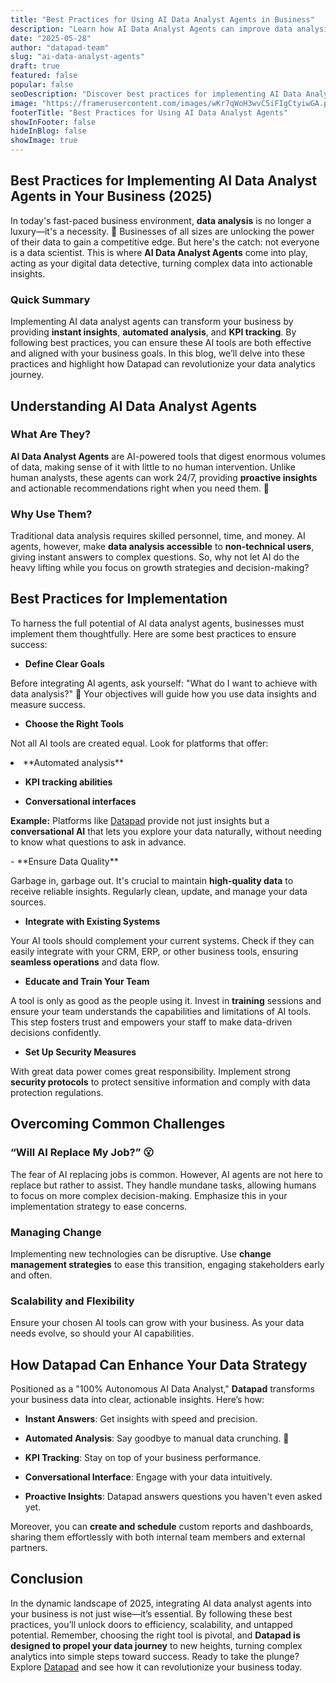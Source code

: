 ```yaml
---
title: "Best Practices for Using AI Data Analyst Agents in Business"
description: "Learn how AI Data Analyst Agents can improve data analysis and drive business decisions through best practices and strategic implementation."
date: "2025-05-28"
author: "datapad-team"
slug: "ai-data-analyst-agents"
draft: true
featured: false
popular: false
seoDescription: "Discover best practices for implementing AI Data Analyst Agents in your business to enhance data accessibility and decision-making in 2025."
image: "https://framerusercontent.com/images/wKr7qWoH3wvC5iFIgCtyiwGA.png"
footerTitle: "Best Practices for Using AI Data Analyst Agents"
showInFooter: false
hideInBlog: false
showImage: true
---
```


## Best Practices for Implementing AI Data Analyst Agents in Your Business (2025)

In today's fast-paced business environment, **data analysis** is no longer a luxury—it's a necessity. 🤯 Businesses of all sizes are unlocking the power of their data to gain a competitive edge. But here's the catch: not everyone is a data scientist. This is where **AI Data Analyst Agents** come into play, acting as your digital data detective, turning complex data into actionable insights.

### Quick Summary

Implementing AI data analyst agents can transform your business by providing **instant insights**, **automated analysis**, and **KPI tracking**. By following best practices, you can ensure these AI tools are both effective and aligned with your business goals. In this blog, we’ll delve into these practices and highlight how Datapad can revolutionize your data analytics journey.

## Understanding AI Data Analyst Agents

### What Are They?

**AI Data Analyst Agents** are AI-powered tools that digest enormous volumes of data, making sense of it with little to no human intervention. Unlike human analysts, these agents can work 24/7, providing **proactive insights** and actionable recommendations right when you need them. 🍰

### Why Use Them?

Traditional data analysis requires skilled personnel, time, and money. AI agents, however, make **data analysis accessible** to **non-technical users**, giving instant answers to complex questions. So, why not let AI do the heavy lifting while you focus on growth strategies and decision-making?

## Best Practices for Implementation

To harness the full potential of AI data analyst agents, businesses must implement them thoughtfully. Here are some best practices to ensure success:

- **Define Clear Goals**         

Before integrating AI agents, ask yourself: "What do I want to achieve with data analysis?" 🎯 Your objectives will guide how you use data insights and measure success.

- **Choose the Right Tools**         

Not all AI tools are created equal. Look for platforms that offer:

<li data-preset-tag="p">**Automated analysis**

- **KPI tracking abilities**

- **Conversational interfaces**

**Example:** Platforms like [Datapad](https://example.com) provide not just insights but a **conversational AI** that lets you explore your data naturally, without needing to know what questions to ask in advance.

</li>- **Ensure Data Quality**         

Garbage in, garbage out. It's crucial to maintain **high-quality data** to receive reliable insights. Regularly clean, update, and manage your data sources.

- **Integrate with Existing Systems**         

Your AI tools should complement your current systems. Check if they can easily integrate with your CRM, ERP, or other business tools, ensuring **seamless operations** and data flow.

- **Educate and Train Your Team**         

A tool is only as good as the people using it. Invest in **training** sessions and ensure your team understands the capabilities and limitations of AI tools. This step fosters trust and empowers your staff to make data-driven decisions confidently.

- **Set Up Security Measures**         

With great data power comes great responsibility. Implement strong **security protocols** to protect sensitive information and comply with data protection regulations.

## Overcoming Common Challenges

### “Will AI Replace My Job?” 😮

The fear of AI replacing jobs is common. However, AI agents are not here to replace but rather to assist. They handle mundane tasks, allowing humans to focus on more complex decision-making. Emphasize this in your implementation strategy to ease concerns.

### Managing Change

Implementing new technologies can be disruptive. Use **change management strategies** to ease this transition, engaging stakeholders early and often.

### Scalability and Flexibility

Ensure your chosen AI tools can grow with your business. As your data needs evolve, so should your AI capabilities.

## How Datapad Can Enhance Your Data Strategy

Positioned as a "100% Autonomous AI Data Analyst," **Datapad** transforms your business data into clear, actionable insights. Here’s how:

- **Instant Answers**: Get insights with speed and precision.

- **Automated Analysis**: Say goodbye to manual data crunching. 🍰

- **KPI Tracking**: Stay on top of your business performance.

- **Conversational Interface**: Engage with your data intuitively.

- **Proactive Insights**: Datapad answers questions you haven't even asked yet.

Moreover, you can **create and schedule** custom reports and dashboards, sharing them effortlessly with both internal team members and external partners.

## Conclusion

In the dynamic landscape of 2025, integrating AI data analyst agents into your business is not just wise—it’s essential. By following these best practices, you’ll unlock doors to efficiency, scalability, and untapped potential. Remember, choosing the right tool is pivotal, and **Datapad is designed to propel your data journey** to new heights, turning complex analytics into simple steps toward success. Ready to take the plunge? Explore [Datapad](https://example.com) and see how it can revolutionize your business today.